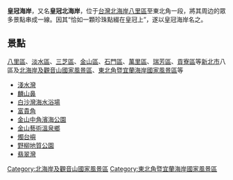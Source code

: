{{Unreferenced|time=2021-10-30T21:27:32+00:00}}
'''皇冠海岸'''，又名'''皇冠北海岸'''，位于[[台灣北海岸|台灣北海岸]][[八里區|八里區]]至東北角一段，將其周边的眾多景點串成一線。因其“恰如一顆珍珠點綴在皇冠上”，遂以皇冠海岸名之。

== 景點 ==
[[八里區|八里區]]、[[淡水區|淡水區]]、[[三芝區|三芝區]]、[[金山區_(台灣)|金山區]]、[[石門區|石門區]]、[[萬里區|萬里區]]、[[瑞芳區|瑞芳區]]、[[貢寮區|貢寮區]]等[[新北市|新北市]]八區及[[北海岸及觀音山國家風景區|北海岸及觀音山國家風景區]]、[[東北角暨宜蘭海岸國家風景區|東北角暨宜蘭海岸國家風景區]]等

*[[淺水灣|淺水灣]]
*[[麟山鼻|麟山鼻]]
*[[白沙灣海水浴場|白沙灣海水浴場]]
*[[富貴角|富貴角]]
*[[金山中角濱海公園|金山中角濱海公園]]
*[[金山藝術溫泉鄉|金山藝術溫泉鄉]]
*[[燭台嶼|燭台嶼]]
*[[野柳地質公園|野柳地質公園]]
*[[翡翠灣|翡翠灣]]


[[Category:北海岸及觀音山國家風景區|Category:北海岸及觀音山國家風景區]]
[[Category:東北角暨宜蘭海岸國家風景區|Category:東北角暨宜蘭海岸國家風景區]]